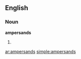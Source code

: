==English==

===Noun===
'''ampersands'''

# {{plural of|[[ampersand]]}}

[[ar:ampersands]]
[[simple:ampersands]]